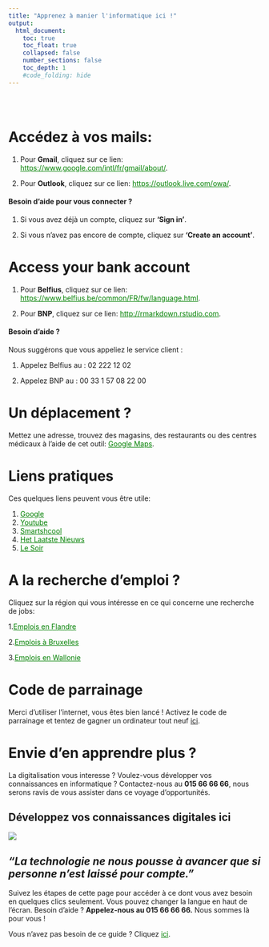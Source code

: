 ```yaml
---
title: "Apprenez à manier l'informatique ici !"
output:
  html_document:
    toc: true
    toc_float: true
    collapsed: false
    number_sections: false
    toc_depth: 1
    #code_folding: hide
---
```



<style type="text/css">
.title {
  display: none;
}
.list-group-item.active, .list-group-item.active:focus, .list-group-item.active:hover {
    background-color: orange;
}

a:link {
    color: green;
}

 a:hover {
    color: red;
}
</style>

<div class="row" style="padding-top: 30px;">
<div class="col-sm-6">


# Accédez à vos mails:

1. Pour **Gmail**, cliquez sur ce lien: <https://www.google.com/intl/fr/gmail/about/>.

2. Pour **Outlook**, cliquez sur ce lien: <https://outlook.live.com/owa/>.

#### Besoin d'aide pour vous connecter ?

1. Si vous avez déjà un compte, cliquez sur **‘Sign in’**. 

2. Si vous n'avez pas encore de compte, cliquez sur **'Create an account'**.

# Access your bank account

1. Pour **Belfius**, cliquez sur ce lien: <https://www.belfius.be/common/FR/fw/language.html>.

2. Pour **BNP**, cliquez sur ce lien: <http://rmarkdown.rstudio.com>.

#### Besoin d'aide ?

Nous suggérons que vous appeliez le service client :

1. Appelez Belfius au : 02 222 12 02

2. Appelez BNP au : 00 33 1 57 08 22 00

# Un déplacement ?

Mettez une adresse, trouvez des magasins, des restaurants ou des centres médicaux à l'aide de cet outil: [Google Maps](https://www.google.com/maps).

# Liens pratiques

Ces quelques liens peuvent vous être utile:

1. [Google](https://www.google.com/)
2. [Youtube](https://www.youtube.com/)
3. [Smartshcool](https://www.smartschool.be/)
4. [Het Laatste Nieuws](https://www.hln.be/)
5. [Le Soir](https://www.lesoir.be/)

# A la recherche d'emploi ?

Cliquez sur la région qui vous intéresse en ce qui concerne une recherche de jobs:

1.[Emplois en Flandre](https://www.vlaanderen.be/werken-voor-vlaanderen/vacatures)

2.[Emplois à Bruxelles](https://www.vdab.be/vindeenjob/jobs/brussel-regio)

3.[Emplois en Wallonie](https://www.wallonie.be/en/jobs)

# Code de parrainage

Merci d'utiliser l'internet, vous êtes bien lancé ! Activez le code de parrainage et tentez de gagner un ordinateur tout neuf [ici]().

# Envie d'en apprendre plus ?

La digitalisation vous interesse ? Voulez-vous développer vos connaissances en informatique ? Contactez-nous au **015 66 66 66**, nous serons ravis de vous assister dans ce voyage d'opportunités.

</div>
<div class="col-sm-6">

# **Développez vos connaissances digitales ici**{.unlisted .unnumbered}

[![](images/logo.png)](https://www2.telenet.be/residential/fr)

\break

## *"La technologie ne nous pousse à avancer que si personne n'est laissé pour compte."*
Suivez les étapes de cette page pour accéder à ce dont vous avez besoin en quelques clics seulement. Vous pouvez changer la langue en haut de l'écran. \hfill \break Besoin d'aide ? **Appelez-nous au 015 66 66 66.** Nous sommes là pour vous ! 


Vous n'avez pas besoin de ce guide ? Cliquez [ici](https://www.google.com/).

</a>
</div>
